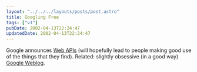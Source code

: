 ```yaml
---
layout: "../../../layouts/posts/post.astro"
title: Googling Free
tags: ["v1"]
pubDate: 2002-04-13T22:24:47
updatedDate: 2002-04-13T22:24:47
---
```


Google announces [Web APIs][1] (will hopefully lead to people making good use of the things that they find). Related: slightly obsessive (in a good way) [Google Weblog][2].

[1]: http://www.google.com/apis/
[2]: http://google.blogspace.com/ "Google Weblog: The latest news on everyone's favorite search engine"

